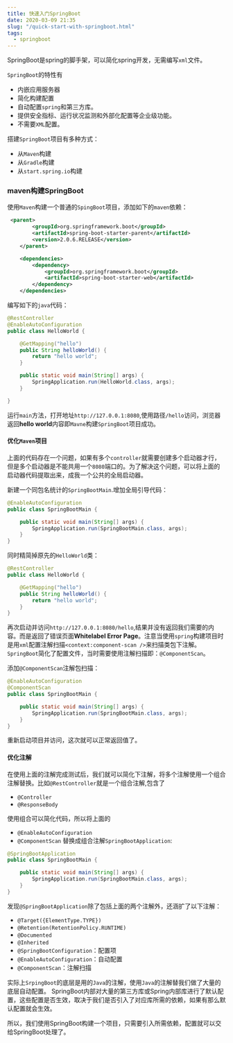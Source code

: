 ```yaml
---
title: 快速入门SpringBoot
date: 2020-03-09 21:35
slug: "/quick-start-with-springboot.html"
tags:
  - springboot
---
```


SpringBoot是spring的脚手架，可以简化spring开发，无需编写`xml`文件。


`SpringBoot`的特性有
- 内嵌应用服务器
- 简化构建配置
- 自动配置`spring`和第三方库。
- 提供安全指标、运行状况监测和外部化配置等企业级功能。
- 不需要`XML`配置。


搭建`SpringBoot`项目有多种方式：

- 从`Maven`构建
- 从`Gradle`构建
- 从`start.spring.io`构建

### maven构建SpringBoot

使用`Maven`构建一个普通的`SpingBoot`项目，添加如下的`maven`依赖：
```xml
 <parent>
        <groupId>org.springframework.boot</groupId>
        <artifactId>spring-boot-starter-parent</artifactId>
        <version>2.0.6.RELEASE</version>
    </parent>

    <dependencies>
        <dependency>
            <groupId>org.springframework.boot</groupId>
            <artifactId>spring-boot-starter-web</artifactId>
        </dependency>
    </dependencies>
```

编写如下的`java`代码：
```java
@RestController
@EnableAutoConfiguration
public class HelloWorld {

    @GetMapping("hello")
    public String helloWorld() {
        return "hello world";
    }

    public static void main(String[] args) {
        SpringApplication.run(HelloWorld.class, args);
    }

}
```

运行`main`方法，打开地址`http://127.0.0.1:8080`,使用路径`/hello`访问，浏览器返回**hello world**内容即`Mavne`构建`SpringBoot`项目成功。


#### 优化`Maven`项目
上面的代码存在一个问题，如果有多个`controller`就需要创建多个启动器才行，但是多个启动器是不能共用一个`8080`端口的。为了解决这个问题，可以将上面的启动器代码提取出来，成我一个公共的全局启动器。

新建一个同包名统计的`SpringBootMain`.增加全局引导代码：

```java
@EnableAutoConfiguration
public class SpringBootMain {

    public static void main(String[] args) {
        SpringApplication.run(SpringBootMain.class, args);
    }
}
```

同时精简掉原先的`HelloWorld`类：

```java
@RestController
public class HelloWorld {

    @GetMapping("hello")
    public String helloWorld() {
        return "hello world";
    }
}
```

再次启动并访问`http://127.0.0.1:8080/hello`,结果并没有返回我们需要的内容。而是返回了错误页面**Whitelabel Error Page**。注意当使用`spring`构建项目时是用`xml`配置注解扫描`<context:component-scan />`来扫描类包下注解。`SpringBoot`简化了配置文件，当时需要使用注解扫描即：`@ComponentScan`。

添加`@ComponentScan`注解包扫描：
```java
@EnableAutoConfiguration
@ComponentScan
public class SpringBootMain {

    public static void main(String[] args) {
        SpringApplication.run(SpringBootMain.class, args);
    }
}
```

重新启动项目并访问，这次就可以正常返回值了。

#### 优化注解

在使用上面的注解完成测试后，我们就可以简化下注解，将多个注解使用一个组合注解替换。比如`@RestController`就是一个组合注解,包含了
- `@Controller`
- `@ResponseBody`

使用组合可以简化代码，所以将上面的

- `@EnableAutoConfiguration`
- `@ComponentScan`
替换成组合注解`SpringBootApplication`:

```java
@SpringBootApplication
public class SpringBootMain {

    public static void main(String[] args) {
        SpringApplication.run(SpringBootMain.class, args);
    }
}
```



发现`@SpringBootApplication`除了包括上面的两个注解外，还涵扩了以下注解：

- `@Target({ElementType.TYPE})`
- `@Retention(RetentionPolicy.RUNTIME)`
- `@Documented`
- `@Inherited`
- `@SpringBootConfiguration`：配置项
- `@EnableAutoConfiguration`：自动配置
- `@ComponentScan`：注解扫描


实际上`SrpingBoot`的底层是用的`Java`的注解，使用`Java`的注解替我们做了大量的底层自动配置。
SpringBoot内部对大量的第三方库或Spring内部库进行了默认配置，这些配置是否生效，取决于我们是否引入了对应库所需的依赖，如果有那么默认配置就会生效。

所以，我们使用SpringBoot构建一个项目，只需要引入所需依赖，配置就可以交给SpringBoot处理了。

